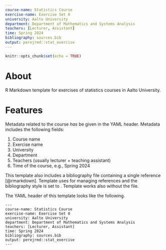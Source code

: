 ```yaml
---
course-name: Statistics Course
exercise-name: Exercise Set 0
university: Aalto University
department: Department of Mathematics and Systems Analysis
teachers: [Lecturer, Assistant]
time: Spring 2024
bibliography: sources.bib
output: perejrmd::stat_exercise
---
```


```r
knitr::opts_chunk$set(echo = TRUE)
```

# About

R Markdown template for exercises of statistics courses in Aalto University.

# Features

Metadata related to the course *has* be given in the YAML header. Metadata includes the following fields:

1. Course name
2. Exercise name
3. University
4. Department
5. Teachers (usually lecturer + teaching assistant)
6. Time of the course, e.g., Spring 2024

This template also includes a bibliography file containing a single reference [@rmarkdown]. Template uses \texttt{bibtex} for managing references and the bibliography style is set to \texttt{authoryear}. Template works also without the \texttt{bib} file.

The YAML header of this template looks like the following.
```
---
course-name: Statistics Course
exercise-name: Exercise Set 0
university: Aalto University
department: Department of Mathematics and Systems Analysis
teachers: [Lecturer, Assistant]
time: Spring 2024
bibliography: sources.bib
output: perejrmd::stat_exercise
---
```
